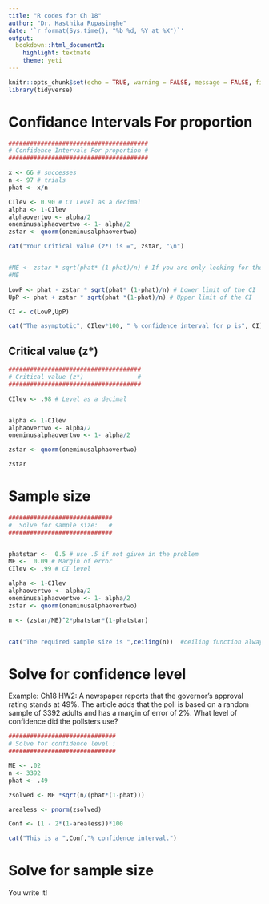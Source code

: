 ```yaml
---
title: "R codes for Ch 18"
author: "Dr. Hasthika Rupasinghe"
date: '`r format(Sys.time(), "%b %d, %Y at %X")`'
output:
  bookdown::html_document2:
    highlight: textmate
    theme: yeti
---
```



```r
knitr::opts_chunk$set(echo = TRUE, warning = FALSE, message = FALSE, fig.align = "center", comment = NA)
library(tidyverse)
```

# Confidance Intervals For proportion

```r

#######################################
# Confidence Intervals For proportion #
#######################################

x <- 66 # successes
n <- 97 # trials
phat <- x/n

CIlev <- 0.90 # CI Level as a decimal
alpha <- 1-CIlev
alphaovertwo <- alpha/2
oneminusalphaovertwo <- 1- alpha/2
zstar <- qnorm(oneminusalphaovertwo) 

cat("Your Critical value (z*) is =", zstar, "\n")


#ME <- zstar * sqrt(phat* (1-phat)/n) # If you are only looking for the ME, remove the pound signs and run these two lines
#ME

LowP <- phat - zstar * sqrt(phat* (1-phat)/n) # Lower limit of the CI
UpP <- phat + zstar * sqrt(phat *(1-phat)/n) # Upper limit of the CI

CI <- c(LowP,UpP)

cat("The asymptotic", CIlev*100, " % confidence interval for p is", CI) #concatenate
```


## Critical value (z*)

```r

#####################################
# Critical value (z*)               #
#####################################

CIlev <- .98 # Level as a decimal


alpha <- 1-CIlev
alphaovertwo <- alpha/2
oneminusalphaovertwo <- 1- alpha/2

zstar <- qnorm(oneminusalphaovertwo) 

zstar

```


# Sample size


```r

#############################
#  Solve for sample size:   #
#############################


phatstar <-  0.5 # use .5 if not given in the problem
ME <-  0.09 # Margin of error 
CIlev <- .99 # CI level

alpha <- 1-CIlev
alphaovertwo <- alpha/2
oneminusalphaovertwo <- 1- alpha/2
zstar <- qnorm(oneminusalphaovertwo)

n <- (zstar/ME)^2*phatstar*(1-phatstar)


cat("The required sample size is ",ceiling(n))  #ceiling function always goes up to the next integer
```


# Solve for confidence level

Example: Ch18 HW2:
A newspaper reports that the governor's approval rating stands at 49\%. The article adds that the poll is based on a random sample of 3392 adults and has a margin of error of 2\%. What level of confidence did the pollsters use?



```r
##############################
# Solve for confidence level :
##############################

ME <- .02
n <- 3392
phat <- .49

zsolved <- ME *sqrt(n/(phat*(1-phat)))

arealess <- pnorm(zsolved)

Conf <- (1 - 2*(1-arealess))*100

cat("This is a ",Conf,"% confidence interval.")

```

#  Solve for sample size

You write it!